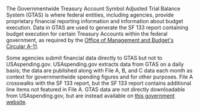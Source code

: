 The Governmentwide Treasury Account Symbol Adjusted Trial Balance
System (GTAS) is where federal entities, including agencies, provide
proprietary financial reporting information and information about
budget execution. Data in GTAS are used to generate the SF 133 report
containing budget execution for certain Treasury Accounts within the
federal government, as required by the [Office of Management and
Budget's Circular
A-11](https://www.whitehouse.gov/wp-content/uploads/2018/06/a11.pdf).
>
Some agencies submit financial data directly to GTAS but not to
USAspending.gov. USAspending.gov extracts data from GTAS on a daily
basis; the data are published along with File A, B, and C data each
month as context for governmentwide spending figures and for other
purposes. File A crosswalks with the SF 133 report, but the SF 133
report contains additional line items not featured in File A. GTAS
data are not directly downloadable from USAspending.gov, but are
instead available on [this government
website](https://portal.max.gov/portal/document/SF133/Budget/FACTS%20II%20-%20SF%20133%20Report%20on%20Budget%20Execution%20and%20Budgetary%20Resources.html).